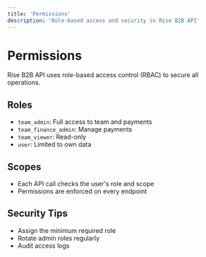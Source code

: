 ```yaml
---
title: 'Permissions'
description: 'Role-based access and security in Rise B2B API'
---
```


# Permissions

Rise B2B API uses role-based access control (RBAC) to secure all operations.

## Roles
- `team_admin`: Full access to team and payments
- `team_finance_admin`: Manage payments
- `team_viewer`: Read-only
- `user`: Limited to own data

## Scopes
- Each API call checks the user's role and scope
- Permissions are enforced on every endpoint

## Security Tips
- Assign the minimum required role
- Rotate admin roles regularly
- Audit access logs 